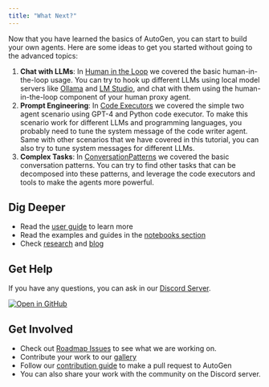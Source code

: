 ```yaml
---
title: "What Next?"
---
```


Now that you have learned the basics of AutoGen, you can start to build your own
agents. Here are some ideas to get you started without going to the advanced
topics:

1.  **Chat with LLMs**: In [Human in the Loop](./human-in-the-loop) we covered
    the basic human-in-the-loop usage. You can try to hook up different LLMs
    using local model servers like
    [Ollama](https://github.com/ollama/ollama)
    and [LM Studio](https://lmstudio.ai/), and
    chat with them using the human-in-the-loop component of your human proxy
    agent.
2.  **Prompt Engineering**: In [Code Executors](./code-executors) we
    covered the simple two agent scenario using GPT-4 and Python code executor.
    To make this scenario work for different LLMs and programming languages, you
    probably need to tune the system message of the code writer agent. Same with
    other scenarios that we have covered in this tutorial, you can also try to
    tune system messages for different LLMs.
3.  **Complex Tasks**: In [ConversationPatterns](./conversation-patterns)
    we covered the basic conversation patterns. You can try to find other tasks
    that can be decomposed into these patterns, and leverage the code executors
    and tools
    to make the agents more powerful.

## Dig Deeper

- Read the [user guide](/website/docs/topics) to learn more
- Read the examples and guides in the [notebooks section](/notebook)
- Check [research](/website/docs/Research) and [blog](/blog)

## Get Help

If you have any questions, you can ask in
our [Discord Server](https://discord.gg/pAbnFJrkgZ).

<div style={{ display: "inline-block", height: "20px" }}>
  <a
    href="https://discord.gg/pAbnFJrkgZ"
    target="_blank"
    style={{ height: "20px", display: "inline-flex", alignItems: "center" }}
  >
    <img
      src="https://img.shields.io/discord/1153072414184452236?logo=discord&style=flat.png"
      alt="Open in GitHub"
      style={{ height: "20px", pointerEvents: "none" }}
    />
  </a>
</div>

## Get Involved

- Check out [Roadmap Issues](https://ag2ai.com/roadmap) to see what we are working on.
- Contribute your work to our [gallery](/notebook/Gallery)
- Follow our [contribution guide](/website/docs/contributor-guide/contributing) to make a pull request to AutoGen
- You can also share your work with the community on the Discord server.
